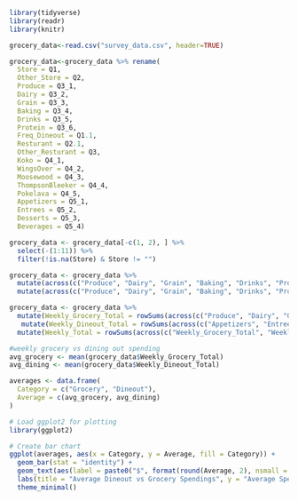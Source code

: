 ```{r}
library(tidyverse)
library(readr)
library(knitr)
```

```{r}
grocery_data<-read.csv("survey_data.csv", header=TRUE)
```

```{r}
grocery_data<-grocery_data %>% rename(
  Store = Q1, 
  Other_Store = Q2, 
  Produce = Q3_1, 
  Dairy = Q3_2, 
  Grain = Q3_3, 
  Baking = Q3_4, 
  Drinks = Q3_5, 
  Protein = Q3_6, 
  Freq_Dineout = Q1.1, 
  Resturant = Q2.1, 
  Other_Resturant = Q3, 
  Koko = Q4_1, 
  WingsOver = Q4_2, 
  Moosewood = Q4_3, 
  ThompsonBleeker = Q4_4, 
  Pokelava = Q4_5, 
  Appetizers = Q5_1, 
  Entrees = Q5_2, 
  Desserts = Q5_3, 
  Beverages = Q5_4)
```

```{r}
grocery_data <- grocery_data[-c(1, 2), ] %>%
  select(-(1:11)) %>%
  filter(!is.na(Store) & Store != "")
```

```{r}
grocery_data <- grocery_data %>%
  mutate(across(c("Produce", "Dairy", "Grain", "Baking", "Drinks", "Protein", "Appetizers", "Entrees", "Desserts", "Beverages"), ~ ifelse(. == "", 0, .))) %>% 
  mutate(across(c("Produce", "Dairy", "Grain", "Baking", "Drinks", "Protein","Appetizers", "Entrees", "Desserts", "Beverages"), as.numeric))

```

```{r}
grocery_data <- grocery_data %>%
  mutate(Weekly_Grocery_Total = rowSums(across(c("Produce", "Dairy", "Grain", "Baking", "Drinks", "Protein")), na.rm = TRUE)) %>%
   mutate(Weekly_Dineout_Total = rowSums(across(c("Appetizers", "Entrees", "Desserts", "Beverages")), na.rm = TRUE)) %>%
  mutate(Weekly_Total = rowSums(across(c("Weekly_Grocery_Total", "Weekly_Dineout_Total")), na.rm = TRUE))

```

```{r}
#weekly grocery vs dining out spending
avg_grocery <- mean(grocery_data$Weekly_Grocery_Total)
avg_dining <- mean(grocery_data$Weekly_Dineout_Total)

averages <- data.frame(
  Category = c("Grocery", "Dineout"),
  Average = c(avg_grocery, avg_dining)
)

# Load ggplot2 for plotting
library(ggplot2)

# Create bar chart
ggplot(averages, aes(x = Category, y = Average, fill = Category)) +
  geom_bar(stat = "identity") +
  geom_text(aes(label = paste0("$", format(round(Average, 2), nsmall = 2))), vjust = -0.3, size = 5) +
  labs(title = "Average Dineout vs Grocery Spendings", y = "Average Spending (in Dollars)") +
  theme_minimal()
```
